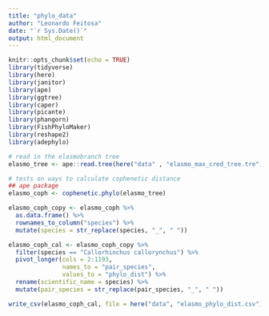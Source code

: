 ```yaml
---
title: "phylo_data"
author: "Leonardo Feitosa"
date: "`r Sys.Date()`"
output: html_document
---
```


```r
knitr::opts_chunk$set(echo = TRUE)
library(tidyverse)
library(here)
library(janitor)
library(ape)
library(ggtree)
library(caper)
library(picante)
library(phangorn)
library(FishPhyloMaker)
library(reshape2)
library(adephylo)
```


```r
# read in the elasmobranch tree
elasmo_tree <- ape::read.tree(here("data" , "elasmo_max_cred_tree.tre"))

# tests on ways to calculate cophenetic distance
## ape package
elasmo_coph <- cophenetic.phylo(elasmo_tree)

elasmo_coph_copy <- elasmo_coph %>% 
  as.data.frame() %>% 
  rownames_to_column("species") %>% 
  mutate(species = str_replace(species, "_", " "))

elasmo_coph_cal <- elasmo_coph_copy %>% 
  filter(species == "Callorhinchus callorynchus") %>% 
  pivot_longer(cols = 2:1193,
               names_to = "pair_species",
               values_to = "phylo_dist") %>% 
  rename(scientific_name = species) %>% 
  mutate(pair_species = str_replace(pair_species, "_", " "))

write_csv(elasmo_coph_cal, file = here("data", "elasmo_phylo_dist.csv"), col_names = TRUE, na = "")
```